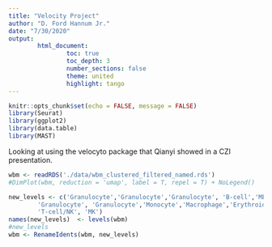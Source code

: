```yaml
---
title: "Velocity Project"
author: "D. Ford Hannum Jr."
date: "7/30/2020"
output: 
        html_document:
                toc: true
                toc_depth: 3
                number_sections: false
                theme: united
                highlight: tango
---
```


```r
knitr::opts_chunk$set(echo = FALSE, message = FALSE)
library(Seurat)
library(ggplot2)
library(data.table)
library(MAST)
```

Looking at using the velocyto package that Qianyi showed in a CZI presentation.

```r
wbm <- readRDS('./data/wbm_clustered_filtered_named.rds')
#DimPlot(wbm, reduction = 'umap', label = T, repel = T) + NoLegend()
```

```r
new_levels <- c('Granulocyte','Granulocyte','Granulocyte', 'B-cell','MEP', 
        'Granulocyte', 'Granulocyte','Monocyte','Macrophage','Erythroid','B-cell',
        'T-cell/NK', 'MK')
names(new_levels)  <- levels(wbm)
#new_levels
wbm <- RenameIdents(wbm, new_levels)
```